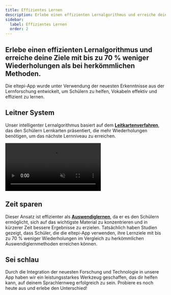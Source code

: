 ```yaml
---
title: Effizientes Lernen
description: Erlebe einen effizienten Lernalgorithmus und erreiche deine Ziele mit bis zu 70 % weniger Wiederholungen als bei herkömmlichen Methoden.
sidebar:
  label: Effizientes Lernen
  order: 2
---
```


## Erlebe einen effizienten Lernalgorithmus und erreiche deine Ziele mit bis zu 70 % weniger Wiederholungen als bei herkömmlichen Methoden.

Die eltepi-App wurde unter Verwendung der neuesten Erkenntnisse aus der Lernforschung entwickelt, um Schülern zu helfen, Vokabeln effektiv und effizient zu lernen.

## Leitner System

Unser intelligenter Lernalgorithmus basiert auf dem <b><a href="https://de.wikipedia.org/wiki/Lernkartei" target="_blank" rel="noopener noreferrer">Leitkartenverfahren</a></b>, das den Schülern Lernkarten präsentiert, die mehr Wiederholungen benötigen, um das nächste Lernniveau zu erreichen.

<video src="/videos/xEfficient_converted.mp4" autoplay muted loop></video>

## Zeit sparen

Dieser Ansatz ist effizienter als <b><a href="https://de.wikipedia.org/wiki/Auswendiglernen" target="_blank" rel="noopener noreferrer">Auswendiglernen</a></b>, da er es den Schülern ermöglicht, sich auf das wichtigste Material zu konzentrieren und in kürzerer Zeit bessere Ergebnisse zu erzielen. Tatsächlich haben Studien gezeigt, dass Schüler, die die eltepi-App verwenden, ihre Lernziele mit bis zu 70 % weniger Wiederholungen im Vergleich zu herkömmlichen Auswendiglernmethoden erreichen können.

## Sei schlau

Durch die Integration der neuesten Forschung und Technologie in unsere App haben wir ein leistungsstarkes Werkzeug geschaffen, das dir helfen kann, auf deinem Sprachlernweg erfolgreich zu sein. Probiere es noch heute aus und erlebe den Unterschied!
